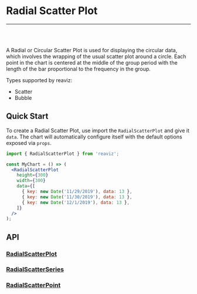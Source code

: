 
<Meta title="Docs|Chart Types/Radial Scatter Plot" />

# Radial Scatter Plot

---
<br />
<Story id="demos-scatter-plot-radial--simple" />
<br />

A Radial or Circular Scatter Plot is used for displaying the circular data, which involves the
wrapping of the usual scatter plot around a circle. Each point in the chart is centered at
the middle of the group period with the length of the bar proportional to the frequency in the group.

Types supported by reaviz:

- Scatter
- Bubble

## Quick Start
To create a Radial Scatter Plot, use import the `RadialScatterPlot` and give it `data`. The chart
will automatically configure itself with the default options exposed via `props`.

```jsx
import { RadialScatterPlot } from 'reaviz';

const MyChart = () => (
  <RadialScatterPlot
    height={300}
    width={300}
    data={[
      { key: new Date('11/29/2019'), data: 13 },
      { key: new Date('11/30/2019'), data: 13 },
      { key: new Date('12/1/2019'), data: 13 },
    ]}
  />
);
```

## API
### [RadialScatterPlot](https://github.com/jask-oss/reaviz/blob/master/src/RadialScatterPlot/RadialScatterPlot.tsx)
<Props of={RadialScatterPlot} />

### [RadialScatterSeries](https://github.com/jask-oss/reaviz/blob/master/src/RadialScatterPlot/RadialScatterSeries/RadialScatterSeries.tsx)
<Props of={RadialScatterSeries} />

### [RadialScatterPoint](https://github.com/jask-oss/reaviz/blob/master/src/RadialScatterPlot/RadialScatterSeries/RadialScatterPoint.tsx)
<Props of={RadialScatterPoint} />
